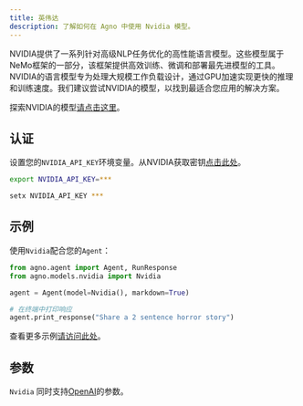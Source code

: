 ```yaml
---
title: 英伟达
description: 了解如何在 Agno 中使用 Nvidia 模型。
---
```

NVIDIA提供了一系列针对高级NLP任务优化的高性能语言模型。这些模型属于NeMo框架的一部分，该框架提供高效训练、微调和部署最先进模型的工具。NVIDIA的语言模型专为处理大规模工作负载设计，通过GPU加速实现更快的推理和训练速度。我们建议尝试NVIDIA的模型，以找到最适合您应用的解决方案。

探索NVIDIA的模型[请点击这里](https://build.nvidia.com/models)。

## 认证

设置您的`NVIDIA_API_KEY`环境变量。从NVIDIA获取密钥[点击此处](https://build.nvidia.com/explore/discover)。

<CodeGroup>

```bash Mac
export NVIDIA_API_KEY=***
```

```bash Windows
setx NVIDIA_API_KEY ***
```

</CodeGroup>

## 示例

使用`Nvidia`配合您的`Agent`：

<CodeGroup>

```python agent.py
from agno.agent import Agent, RunResponse
from agno.models.nvidia import Nvidia

agent = Agent(model=Nvidia(), markdown=True)

# 在终端中打印响应
agent.print_response("Share a 2 sentence horror story")

```

</CodeGroup>

<Note> 查看更多示例[请访问此处](../examples/models/nvidia)。 </Note>

## 参数

<Snippet file="model-nvda-params.mdx" />

`Nvidia` 同时支持[OpenAI](/reference/models/openai)的参数。